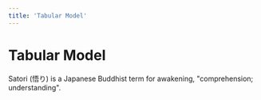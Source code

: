 ```yaml
---
title: 'Tabular Model'
---
```


# Tabular Model

Satori (悟り) is a Japanese Buddhist term for awakening, "comprehension; understanding".

